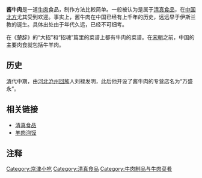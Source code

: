 '''酱牛肉'''是一道[[牛肉|牛肉]]食品，制作方法比較简单。一般被认为是属于[[清真|清真]][[食品|食品]]，在[[中国|中国]][[北方|北方]]尤其受到欢迎。事实上，酱牛肉在中国已经有上千年的历史，远远早于伊斯兰教的诞生。具体出处由于年代久远，已经不可细考。

在《楚辞》的“大招”和“招魂”篇里的菜谱上都有牛肉的菜谱。在[[宋朝|宋朝]]之前，中国的主要肉食就包括牛羊肉。

==历史==
[[清|清]]代中期，由[[河北|河北]][[沧州|沧州]][[回族|回族]]人刘禄发明，此后他开设了酱牛肉的专营店名为“万盛永”。

== 相关链接 ==
*[[清真食品|清真食品]]
*[[羊肉泡馍|羊肉泡馍]]

== 注释 ==
<references />

[[Category:京津小吃|Category:京津小吃]]
[[Category:清真食品|Category:清真食品]]
[[Category:牛肉制品与牛肉菜肴|Category:牛肉制品与牛肉菜肴]]
{{food-stub}}